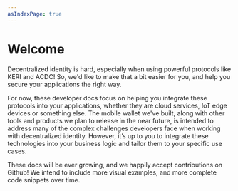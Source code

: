 ```yaml
---
asIndexPage: true
---
```


# Welcome

Decentralized identity is hard, especially when using powerful protocols like KERI and ACDC!
So, we'd like to make that a bit easier for you, and help you secure your applications the right way.

For now, these developer docs focus on helping you integrate these protocols into your applications, whether they are cloud services, IoT edge devices or something else.
The mobile wallet we've built, along with other tools and products we plan to release in the near future, is intended to address many of the complex challenges developers face when working with decentralized identity. 
However, it’s up to you to integrate these technologies into your business logic and tailor them to your specific use cases.


These docs will be ever growing, and we happily accept contributions on Github!
We intend to include more visual examples, and more complete code snippets over time.
